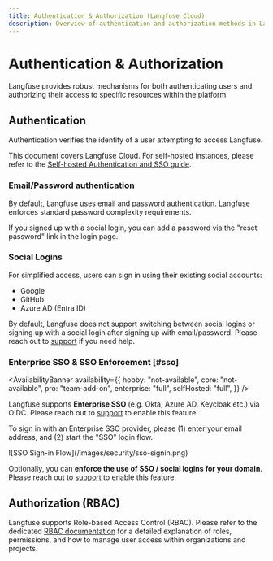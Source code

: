 ```yaml
---
title: Authentication & Authorization (Langfuse Cloud)
description: Overview of authentication and authorization methods in Langfuse, including social logins, SSO, and RBAC.
---
```


# Authentication & Authorization

Langfuse provides robust mechanisms for both authenticating users and authorizing their access to specific resources within the platform.

## Authentication

Authentication verifies the identity of a user attempting to access Langfuse.

This document covers Langfuse Cloud. For self-hosted instances, please refer to the [Self-hosted Authentication and SSO guide](/self-hosting/authentication-and-sso).

### Email/Password authentication

By default, Langfuse uses email and password authentication. Langfuse enforces standard password complexity requirements.

If you signed up with a social login, you can add a password via the "reset password" link in the login page.

### Social Logins

For simplified access, users can sign in using their existing social accounts:

- Google
- GitHub
- Azure AD (Entra ID)

By default, Langfuse does not support switching between social logins or signing up with a social login after signing up with email/password. Please reach out to [support](/support) if you need help.

### Enterprise SSO & SSO Enforcement [#sso]

<AvailabilityBanner
  availability={{
    hobby: "not-available",
    core: "not-available",
    pro: "team-add-on",
    enterprise: "full",
    selfHosted: "full",
  }}
/>

Langfuse supports **Enterprise SSO** (e.g. Okta, Azure AD, Keycloak etc.) via OIDC. Please reach out to [support](/support) to enable this feature.

To sign in with an Enterprise SSO provider, please (1) enter your email address, and (2) start the "SSO" login flow.

<Frame border className="max-w-lg">
  ![SSO Sign-in Flow](/images/security/sso-signin.png)
</Frame>

Optionally, you can **enforce the use of SSO / social logins for your domain**. Please reach out to [support](/support) to enable this feature.

## Authorization (RBAC)

Langfuse supports Role-based Access Control (RBAC). Please refer to the dedicated [RBAC documentation](/docs/rbac) for a detailed explanation of roles, permissions, and how to manage user access within organizations and projects.
